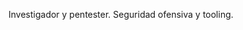 ﻿---
name: 'Nicolás Padilla'
avatar: '/static/images/authors/nico-padilla.jpg'
github: 'nicoPadi1002'
---

Investigador y pentester. Seguridad ofensiva y tooling.
